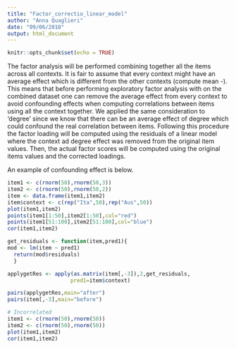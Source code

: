 ```yaml
---
title: "Factor_correctio_linear_model"
author: "Anna Quaglieri"
date: "09/06/2018"
output: html_document
---
```


```r
knitr::opts_chunk$set(echo = TRUE)
```

The factor analysis will be performed combining together all the items across all contexts. It is fair to assume that every context might have an average effect which is different from the other contexts (compute mean -). This means that before performing exploratory factor analysis with on the combined dataset one can remove the average effect from every context to avoid confounding effects when computing correlations between items using all the context together. We applied the same consideration to 'degree' since we know that there can be an average effect of degree which could confound the real correlation between items. Following this procedure the factor loading will be computed using the residuals of a linear model where the context ad degree effect was removed from the original item values. Then, the actual factor scores will be computed using the original items values and the corrected loadings.


An example of confounding effect is below.

```r
item1 <- c(rnorm(50),rnorm(50,3))
item2 <- c(rnorm(50),rnorm(50,2))
item <- data.frame(item1,item2)
item$context <- c(rep("Ita",50),rep("Aus",50))
plot(item1,item2)
points(item1[1:50],item2[1:50],col="red")
points(item1[51:100],item2[51:100],col="blue")
cor(item1,item2)

get_residuals <- function(item,pred1){
mod <- lm(item ~ pred1)
  return(mod$residuals)
  }

applygetRes <- apply(as.matrix(item[,-3]),2,get_residuals,
                    pred1=item$context)

pairs(applygetRes,main="after")
pairs(item[,-3],main="before")

# Incorrelated
item1 <- c(rnorm(50),rnorm(50))
item2 <- c(rnorm(50),rnorm(50))
plot(item1,item2)
cor(item1,item2)
```

